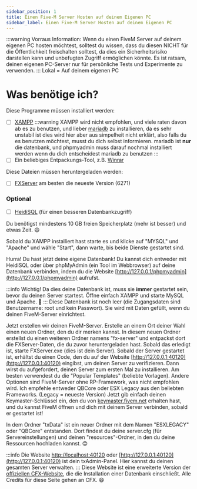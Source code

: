```yaml
---
sidebar_position: 1
title: Einen Five-M Server Hosten auf deinem Eigenen PC
sidebar_label: Einen Five-M Server Hosten auf deinem Eigenen PC
---
```

:::warning Vorraus Information:
Wenn du einen FiveM Server auf deinem eigenen PC hosten möchtest, solltest du wissen, dass du diesen NICHT für die Öffentlichkeit freischalten solltest, da dies ein Sicherheitsrisiko darstellen kann und unbefugten Zugriff ermöglichen könnte. Es ist ratsam, deinen eigenen PC-Server nur für persönliche Tests und Experimente zu verwenden.
:::
Lokal = Auf deinem eigenen PC

# Was benötige ich?
Diese Programme müssen installiert werden:
- [ ] [XAMPP](https://www.apachefriends.org/de/index.html)
:::warning 
XAMPP wird nicht empfohlen, und viele raten davon ab es zu benutzen, und lieber [mariadb](https://mariadb.com/downloads/community/) zu installieren, da es sehr unstabil ist dies wird hier aber aus simpelheit nicht erklärt, also falls du es benutzen möchtest, musst du dich selbst informieren.
mariadb ist **nur** die datenbank, und phpmyadmin muss darauf nochmal installiert werden wenn du dich entscheidest mariadb zu benutzen
:::
- [ ] Ein beliebiges Entpackungs-Tool, z.B. [Winrar](http://winrar.de)

Diese Dateien müssen heruntergeladen werden:
- [ ] [FXServer](https://runtime.fivem.net/artifacts/fivem/build_server_windows/master/) am besten die neueste Version (6271)
### Optional
- [ ] [HeidiSQL](https://www.heidisql.com/) (für einen besseren Datenbankzugriff)



Du benötigst mindestens 10 GB freien Speicherplatz (mehr ist besser) und etwas Zeit. 😄

Sobald du XAMPP installiert hast starte es und klicke auf "MYSQL" und "Apache" und wähle "Start", dann warte, bis beide Dienste gestartet sind.

Hurra! Du hast jetzt deine eigene Datenbank! Du kannst dich entweder mit HeidiSQL oder über phpMyAdmin (ein Tool im Webbrowser) auf deine Datenbank verbinden, indem du die Website [http://127.0.0.1/phpmyadmin](http://127.0.0.1/phpmyadmin) aufrufst.

:::info 
Wichtig! Da dies deine Datenbank ist, muss sie **immer** gestartet sein, bevor du deinen Server startest. Öffne einfach XAMPP und starte MySQL und Apache. 🙂
:::
Diese Datenbank ist noch leer (die Zugangsdaten sind Benutzername: root und kein Passwort). Sie wird mit Daten gefüllt, wenn du deinen FiveM-Server einrichtest.

Jetzt erstellen wir deinen FiveM-Server. Erstelle an einem Ort deiner Wahl einen neuen Ordner, den du dir merken kannst. In diesem neuen Ordner erstellst du einen weiteren Ordner namens "fx-server" und entpackst dort die FXServer-Daten, die du zuvor heruntergeladen hast. Sobald das erledigt ist, starte FXServer.exe (dies ist dein Server). Sobald der Server gestartet ist, erhältst du einen Code, den du auf der Website [http://127.0.0.1:40120](http://127.0.0.1:40120) eingibst, um deinen Server zu verifizieren. Dann wirst du aufgefordert, deinen Server zum ersten Mal zu installieren. Am besten verwendest du die "Popular Templates" (beliebte Vorlagen). Andere Optionen sind FiveM-Server ohne RP-Framework, was nicht empfohlen wird. Ich empfehle entweder QBCore oder ESX Legacy aus den beliebten Frameworks. (Legacy = neueste Version) Jetzt gib einfach deinen Keymaster-Schlüssel ein, den du von [keymaster.fivem.net](https://keymaster.fivem.net) erhalten hast, und du kannst FiveM öffnen und dich mit deinem Server verbinden, sobald er gestartet ist!

In dem Ordner "txData" ist ein neuer Ordner mit dem Namen "ESXLEGACY" oder "QBCore" entstanden. Dort findest du deine server.cfg (für Servereinstellungen) und deinen "resources"-Ordner, in den du deine Ressourcen hochladen kannst. 😊

:::info
Die Website [http://localhost:40120](http://localhost:40120) oder [http://127.0.0.1:40120](http://127.0.0.1:40120) ist dein txAdmin-Panel. Hier kannst du deinen gesamten Server verwalten.
:::
Diese Website ist eine erweiterte Version der [offiziellen CFX-Website](https://docs.fivem.net/docs/server-manual/setting-up-a-server/), die die Installation einer Datenbank einschließt. Alle Credits für diese Seite gehen an CFX. 😄